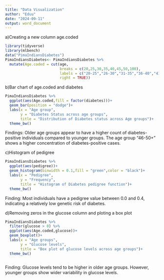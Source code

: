 ---
title: "Data Visualization"
author: "Eduu"
date: "2024-09-11"
output: word_document
---

a)Creating a new column age.coded
```{r}
library(tidyverse)
library(mlbench)
data("PimaIndiansDiabetes")
PimaIndiansDiabetes<- PimaIndiansDiabetes %>% 
  mutate(Age.coded = cut(age,
                         breaks = c(20,25,30,35,40,45,50,100),
                         labels = c("20-25","26-30","31-35","36-40","41-45","46-50","51+"),
                         right = TRUE))
```

b)Bar chart of age.coded and diabetes
```{r}
PimaIndiansDiabetes %>%
  ggplot(aes(Age.coded,fill = factor(diabetes)))+
  geom_bar(position = "dodge")+
  labs(x = "Age group",
       y = "Diabetes Status across age groups",
       title = "Distribution of Diabetes status across Age groups")+
  theme_bw()
```

Findings:
Older age groups appear to have a higher count of diabetes-positive individuals compared to younger groups.
The age group "46-50+" shows a higher concentration of diabetes-positive cases.

c)Histogram of pedigree
```{r}
PimaIndiansDiabetes %>% 
  ggplot(aes(pedigree))+
  geom_histogram(binwidth = 0.1,fill = "green",color = "black")+
  labs(x = "Pedigree",
       y = "Frequency",
       title = "Histogram of Diabetes pedigree function")+
  theme_bw()
```
Finding:
Most individuals have a pedigree value between 0.0 and 0.4, indicating a relatively low genetic risk of diabetes.

d)Removing zeros in the glucose column and ploting a box plot
```{r}
PimaIndiansDiabetes %>% 
  filter(glucose > 0) %>% 
  ggplot(aes(Age.coded,glucose))+
  geom_boxplot()+
  labs(x = "Age groups",
       y = "Glucose levels",
       title = "Box plot of glucose levels across age groups")+
  theme_bw()
  
```
Finding:
Glucose levels tend to be higher in older age groups. However, younger groups show wider variability in glucose levels.
